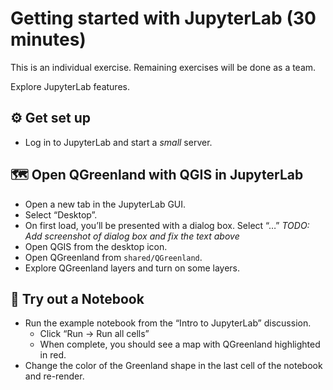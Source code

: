 <!-- vim: set ft=markdown: -->

# Getting started with JupyterLab (30 minutes)

::: {.callout-note}
This is an individual exercise. Remaining exercises will be done as a team.
:::

Explore JupyterLab features.


## ⚙️ Get set up

* Log in to JupyterLab and start a _small_ server.


## 🗺️ Open QGreenland with QGIS in JupyterLab

* Open a new tab in the JupyterLab GUI.
* Select "Desktop".
* On first load, you'll be presented with a dialog box. Select "..."
  _TODO: Add screenshot of dialog box and fix the text above_
* Open QGIS from the desktop icon.
* Open QGreenland from `shared/QGreenland`.
* Explore QGreenland layers and turn on some layers.


## 🧪 Try out a Notebook

* Run the example notebook from the "Intro to JupyterLab" discussion.
    * Click "Run -> Run all cells"
    * When complete, you should see a map with QGreenland highlighted in red.
* Change the color of the Greenland shape in the last cell of the notebook and
  re-render.
